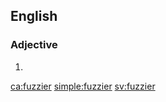 ==English==

===Adjective===
{{head|en}}

# {{en-comparative of|fuzzy}}

[[ca:fuzzier]]
[[simple:fuzzier]]
[[sv:fuzzier]]